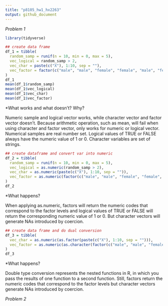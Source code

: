 ```yaml
---
title: "p8105_hw1_hx2263"
output: github_document
---
```



_Problem 1_

```r
library(tidyverse)
```

```r

## create data frame
df_1 = tibble(
  random_samp = runif(n = 10, min = 0, max = 5),
  vec_logical = random_samp > 2,
  vec_char = paste(c("X"), 1:10, sep = ""),
  vec_factor = factor(c("male", "male", "female", "female", "male", "female", "female", "male", "female", "male"))
)
df_1 
mean(df_1$random_samp)
mean(df_1$vec_logical)
mean(df_1$vec_char)
mean(df_1$vec_factor)
```
*What works and what doesn’t? Why?

Numeric sample and logical vector works, while character vector and factor vector doesn't. Because arithmetic operation, such as mean, will fail when using character and factor vector, only works for numeric or logical vector. Numerical samples are real number set. Logical values of TRUE or FALSE always have the numeric value of 1 or 0. Character variables are set of strings.

```r

## create dataframe and convert var into numeric
df_2 = tibble(
  random_samp = runif(n = 10, min = 0, max = 5),
  vec_logical = as.numeric(random_samp > 2),
  vec_char = as.numeric(paste(c("X"), 1:10, sep = "")),
  vec_factor = as.numeric(factor(c("male", "male", "female", "female", "male", "female", "female", "male", "female", "male")))
)
df_2 
```
*What happens?

When applying as.numeric, factors will return the numeric codes that correspond to the factor levels and logical values of TRUE or FALSE will return the corresponding numeric value of 1 or 0. But character vectors will generate NAs introduced by coercion.

```r

## create data frame and do dual conversion
df_3 = tibble(
  vec_char = as.numeric(as.factor(paste(c("X"), 1:10, sep = ""))),
  vec_factor = as.numeric(as.character(factor(c("male", "male", "female", "female", "male", "female", "female", "male", "female", "male"))))
)
df_3 
```
*What happens?

Double type conversion represents the nested functions in R, in which you pass the results of one function to a second function. Still, factors return the numeric codes that correspond to the factor levels but character vectors generate NAs introduced by coercion.

_Problem 2_



